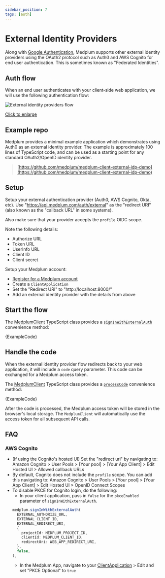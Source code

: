 ```yaml
---
sidebar_position: 7
tags: [auth]
---
```



# External Identity Providers

Along with [Google Authentication](/docs/auth/idp/google-auth), Medplum supports other external identity providers using the OAuth2 protocol such as Auth0 and AWS Cognito for end user authentication. This is sometimes known as "Federated Identities".

## Auth flow

When an end user authenticates with your client-side web application, we will use the following authentication flow:

![External identity providers flow](./external-identity-providers.webp)

[Click to enlarge](./external-identity-providers.webp)

## Example repo

Medplum provides a minimal example application which demonstrates using Auth0 as an external identity provider. The example is approximately 100 lines of TypeScript code, and can be used as a starting point for any standard OAuth2/OpenID identity provider.

> [https://github.com/medplum/medplum-client-external-idp-demo](https://github.com/medplum/medplum-client-external-idp-demo)

## Setup

Setup your external authentication provider (Auth0, AWS Cognito, Okta, etc). Use "https://api.medplum.com/auth/external" as the "redirect URI" (also known as the "callback URL" in some systems).

Also make sure that your provider accepts the `profile` OIDC scope.

Note the following details:

- Authorize URL
- Token URL
- UserInfo URL
- Client ID
- Client secret

Setup your Medplum account:

- [Register for a Medplum account](/docs/tutorials/register)
- Create a `ClientApplication`
- Set the "Redirect URI" to "http://localhost:8000/"
- Add an external identity provider with the details from above

## Start the flow

The [MedplumClient](/docs/sdk/core.medplumclient) TypeScript class provides a [`signInWithExternalAuth`](/docs/sdk/core.medplumclient.signinwithexternalauth) convenience method:

<MedplumCodeBlock language="ts" selectBlocks="signInWithExternalAuth" showLineNumbers>
  {ExampleCode}
</MedplumCodeBlock>

## Handle the code

When the external identity provider flow redirects back to your web application, it will include a `code` query parameter. This code can be exchanged for a Medplum access token.

The [MedplumClient](/docs/sdk/core.medplumclient) TypeScript class provides a [`processCode`](/docs/sdk/core.medplumclient.processcode) convenience method:

<MedplumCodeBlock language="ts" selectBlocks="processCode" showLineNumbers>
  {ExampleCode}
</MedplumCodeBlock>

After the code is processed, the Medplum access token will be stored in the browser's local storage. The `MedplumClient` will automatically use the access token for all subsequent API calls.

## FAQ

### AWS Cognito

- (If using the Cognito's hosted UI) Set the "redirect uri" by navigating to: Amazon Cognito > User Pools > [Your pool] > [Your App Client] > Edit Hosted UI > Allowed callback URLs
- By default, Cognito does not include the `profile` scope. You can add this navigating to: Amazon Cognito > User Pools > [Your pool] > [Your App Client] > Edit Hosted UI > OpenID Connect Scopes
- To disable PKCE for Cognito login, do the following:
  - In your client application, pass in `false` for the `pkceEnabled` parameter of `signInWithExternalAuth`.
  ```ts
  medplum.signInWithExternalAuth(
    EXTERNAL_AUTHORIZE_URL,
    EXTERNAL_CLIENT_ID,
    EXTERNAL_REDIRECT_URI,
    {
      projectId: MEDPLUM_PROJECT_ID,
      clientId: MEDPLUM_CLIENT_ID,
      redirectUri: WEB_APP_REDIRECT_URI,
    },
    false,
  ),
  ```
  - In the Medplum App, navigate to your [ClientApplication](https://app.medplum.com/ClientApplication) > Edit and set "PKCE Optional" to `true`
